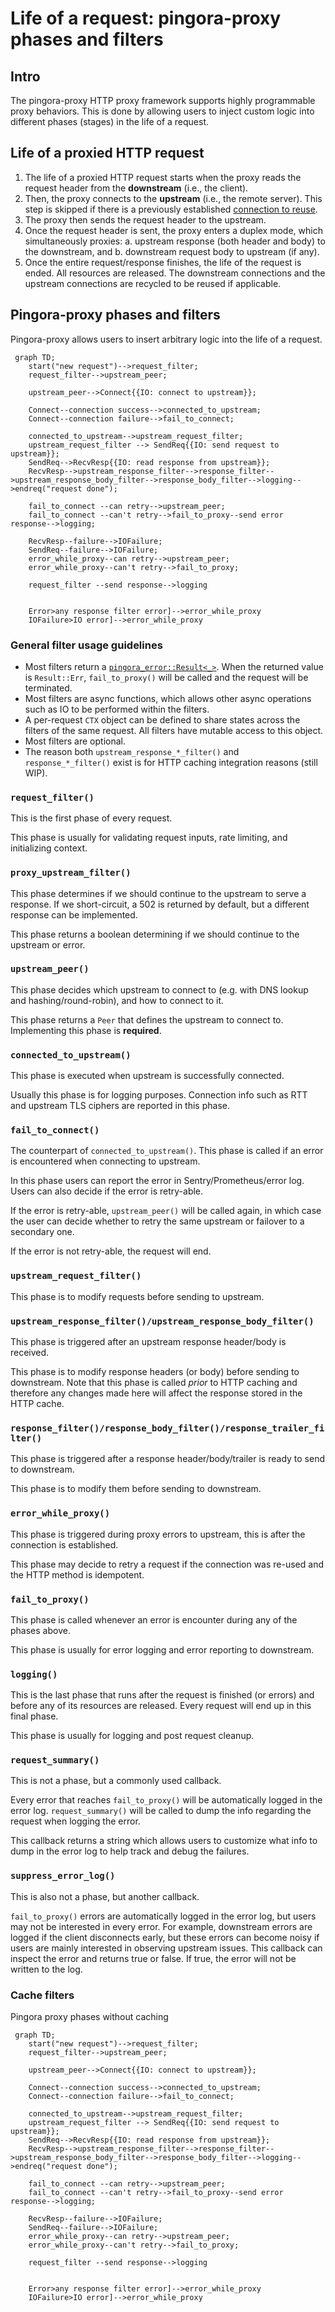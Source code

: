 # Life of a request: pingora-proxy phases and filters

## Intro
The pingora-proxy HTTP proxy framework supports highly programmable proxy behaviors. This is done by allowing users to inject custom logic into different phases (stages) in the life of a request.

## Life of a proxied HTTP request
1. The life of a proxied HTTP request starts when the proxy reads the request header from the **downstream** (i.e., the client).
2. Then, the proxy connects to the **upstream** (i.e., the remote server). This step is skipped if there is a previously established [connection to reuse](/pooling.md).
3. The proxy then sends the request header to the upstream.
4. Once the request header is sent, the proxy enters a duplex mode, which simultaneously proxies:
    a. upstream response (both header and body) to the downstream, and
    b. downstream request body to upstream (if any).
5. Once the entire request/response finishes, the life of the request is ended. All resources are released. The downstream connections and the upstream connections are recycled to be reused if applicable.

## Pingora-proxy phases and filters
Pingora-proxy allows users to insert arbitrary logic into the life of a request.
```mermaid
 graph TD;
    start("new request")-->request_filter;
    request_filter-->upstream_peer;

    upstream_peer-->Connect{{IO: connect to upstream}};

    Connect--connection success-->connected_to_upstream;
    Connect--connection failure-->fail_to_connect;

    connected_to_upstream-->upstream_request_filter;
    upstream_request_filter --> SendReq{{IO: send request to upstream}};
    SendReq-->RecvResp{{IO: read response from upstream}};
    RecvResp-->upstream_response_filter-->response_filter-->upstream_response_body_filter-->response_body_filter-->logging-->endreq("request done");

    fail_to_connect --can retry-->upstream_peer;
    fail_to_connect --can't retry-->fail_to_proxy--send error response-->logging;

    RecvResp--failure-->IOFailure;
    SendReq--failure-->IOFailure;
    error_while_proxy--can retry-->upstream_peer;
    error_while_proxy--can't retry-->fail_to_proxy;

    request_filter --send response-->logging


    Error>any response filter error]-->error_while_proxy
    IOFailure>IO error]-->error_while_proxy
```

### General filter usage guidelines
* Most filters return a [`pingora_error::Result<_>`](/errors.md). When the returned value is `Result::Err`, `fail_to_proxy()` will be called and the request will be terminated.
* Most filters are async functions, which allows other async operations such as IO to be performed within the filters.
* A per-request `CTX` object can be defined to share states across the filters of the same request. All filters have mutable access to this object.
* Most filters are optional.
* The reason both `upstream_response_*_filter()` and `response_*_filter()` exist is for HTTP caching integration reasons (still WIP).


### `request_filter()`
This is the first phase of every request.

This phase is usually for validating request inputs, rate limiting, and initializing context.

### `proxy_upstream_filter()`
This phase determines if we should continue to the upstream to serve a response. If we short-circuit, a 502 is returned by default, but a different response can be implemented.

This phase returns a boolean determining if we should continue to the upstream or error.

### `upstream_peer()`
This phase decides which upstream to connect to (e.g. with DNS lookup and hashing/round-robin), and how to connect to it.

This phase returns a `Peer` that defines the upstream to connect to. Implementing this phase is **required**.

### `connected_to_upstream()`
This phase is executed when upstream is successfully connected.

Usually this phase is for logging purposes. Connection info such as RTT and upstream TLS ciphers are reported in this phase.

### `fail_to_connect()`
The counterpart of `connected_to_upstream()`. This phase is called if an error is encountered when connecting to upstream.

In this phase users can report the error in Sentry/Prometheus/error log. Users can also decide if the error is retry-able.

If the error is retry-able, `upstream_peer()` will be called again, in which case the user can decide whether to retry the same upstream or failover to a secondary one.

If the error is not retry-able, the request will end.

### `upstream_request_filter()`
This phase is to modify requests before sending to upstream.

### `upstream_response_filter()/upstream_response_body_filter()`
This phase is triggered after an upstream response header/body is received.

This phase is to modify response headers (or body) before sending to downstream. Note that this phase is called _prior_ to HTTP caching and therefore any changes made here will affect the response stored in the HTTP cache.

### `response_filter()/response_body_filter()/response_trailer_filter()`
This phase is triggered after a response header/body/trailer is ready to send to downstream.

This phase is to modify them before sending to downstream.

### `error_while_proxy()`
This phase is triggered during proxy errors to upstream, this is after the connection is established.

This phase may decide to retry a request if the connection was re-used and the HTTP method is idempotent.

### `fail_to_proxy()`
This phase is called whenever an error is encounter during any of the phases above.

This phase is usually for error logging and error reporting to downstream.

### `logging()`
This is the last phase that runs after the request is finished (or errors) and before any of its resources are released. Every request will end up in this final phase.

This phase is usually for logging and post request cleanup.

### `request_summary()`
This is not a phase, but a commonly used callback.

Every error that reaches `fail_to_proxy()` will be automatically logged in the error log. `request_summary()` will be called to dump the info regarding the request when logging the error.

This callback returns a string which allows users to customize what info to dump in the error log to help track and debug the failures.

### `suppress_error_log()`
This is also not a phase, but another callback.

`fail_to_proxy()` errors are automatically logged in the error log, but users may not be interested in every error. For example, downstream errors are logged if the client disconnects early, but these errors can become noisy if users are mainly interested in observing upstream issues. This callback can inspect the error and returns true or false. If true, the error will not be written to the log.

### Cache filters

Pingora proxy phases without caching
```mermaid
 graph TD;
    start("new request")-->request_filter;
    request_filter-->upstream_peer;

    upstream_peer-->Connect{{IO: connect to upstream}};

    Connect--connection success-->connected_to_upstream;
    Connect--connection failure-->fail_to_connect;

    connected_to_upstream-->upstream_request_filter;
    upstream_request_filter --> SendReq{{IO: send request to upstream}};
    SendReq-->RecvResp{{IO: read response from upstream}};
    RecvResp-->upstream_response_filter-->response_filter-->upstream_response_body_filter-->response_body_filter-->logging-->endreq("request done");

    fail_to_connect --can retry-->upstream_peer;
    fail_to_connect --can't retry-->fail_to_proxy--send error response-->logging;

    RecvResp--failure-->IOFailure;
    SendReq--failure-->IOFailure;
    error_while_proxy--can retry-->upstream_peer;
    error_while_proxy--can't retry-->fail_to_proxy;

    request_filter --send response-->logging


    Error>any response filter error]-->error_while_proxy
    IOFailure>IO error]-->error_while_proxy
```